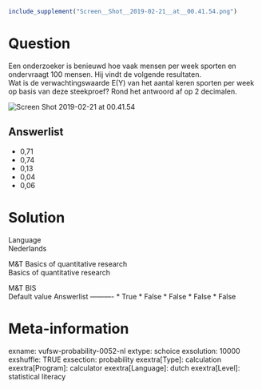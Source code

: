 ```r
include_supplement("Screen__Shot__2019-02-21__at__00.41.54.png")
```

Question
========
Een onderzoeker is benieuwd hoe vaak mensen per week sporten en
ondervraagt 100 mensen. Hij vindt de volgende resultaten.  
Wat is de verwachtingswaarde E(Y) van het aantal keren sporten per week
op basis van deze steekproef? Rond het antwoord af op 2 decimalen.   
  
<img src="Screen__Shot__2019-02-21__at__00.41.54.png"
class="fr-fic fr-dii enlargeimage tvcss_2"
alt="Screen Shot 2019-02-21 at 00.41.54" />

Answerlist
----------
* 0,71
* 0,74
* 0,13
* 0,04
* 0,06

Solution
========











Language  
Nederlands

M&T Basics of quantitative research  
Basics of quantitative research

M&T BIS  
Default value
Answerlist
----------
* True
* False
* False
* False
* False

Meta-information
================
exname: vufsw-probability-0052-nl
extype: schoice
exsolution: 10000
exshuffle: TRUE
exsection: probability
exextra[Type]: calculation
exextra[Program]: calculator
exextra[Language]: dutch
exextra[Level]: statistical literacy

